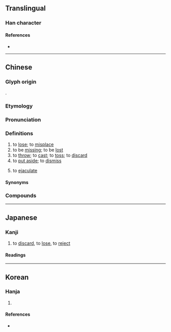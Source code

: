 {{also|丢}}
{{character info}}
==Translingual==

===Han character===
{{Han char|rn=1|rad=一|as=05|sn=6|four=10731|canj=MGI,XXMGI|ids=⿱一去}}

====References====
* {{Han ref|kx=0078.060|dkj=00041|dj=0157.020|hdz=10385.050|uh=4E1F|ud=19999|bh=A5E1|bd=42465}}

----

==Chinese==
{{zh-forms|s=丢|t2=丢}}

===Glyph origin===
{{Han compound|一|去|ls=ic|t1=one (item)|t2=to go; to remove}}.

===Etymology===
{{rfe|zh}}

===Pronunciation===
{{zh-pron
|m=diū
|m-s=diu1
|dg=дю1
|c=diu1
|c-t=iau5
|g=diu1
|h=pfs=tiû;gd=diu1
|j=diou1
|mb=diú
|md=diŭ
|mn=tiu
|mn-t=diu1
|w=1tieu
|x=diou1
|ma=y
|cat=v
}}

===Definitions===
{{zh-hanzi}}

# to [[lose]]; to [[misplace]]
# to be [[missing]]; to be [[lost]]
# to [[throw]]; to [[cast]]; to [[toss]]; to [[discard]]
# to [[put aside]]; to [[dismiss]]
# {{lb|zh|literary}} to [[ejaculate]] {{gl|to [[eject]] [[semen]], does not differentiate [[sex]]}}

====Synonyms====
{{zh-dial|扔}}

===Compounds===
{{zh-der|丟眼色|丟三忘四|丟臉|丟輪扯砲|丟三落四|丟眉弄色|丟巧針|丟眉弄眼|丟生|丟油撒水|丟人|丟開手|丟盔卸甲|丟盔撩甲|丟倒頭|丟抹|一丟兒|丟開|丟不掉|丟拐|丟掉|丟紙扇|丟門戶|丟搭|丟手|丟失|丟包術|吉丟古堆|丟連扯|丟下|丟命|丟靈|丟官|丟醜|丟體面|丟人現眼|丟眉丟眼|丟溜|丟盔棄甲|丟棄|丟丟抹抹|丟丟|丟丟秀秀|丟面子|咕咕丟|丟風撒腳|丟士|你丟我撿|丟磚料瓦|丟撇|丟在腦後|丟飯碗|抹抹丟丟|破爛流丟|矮巴溜丟|灰不溜丟|流丟|明丟丟|破丟不落|潑丟潑養|抹丟|搞丟|酸巴溜丟|花不溜丟|飯飽丟箸|黑不溜丟|酸不溜丟|丟卒保車}}

{{zh-cat|Beginning}}

----

==Japanese==

===Kanji===
{{ja-kanji|grade=uc|rs=一05}}

# to [[discard]], to [[lose]], to [[reject]]

====Readings====
{{ja-readings
|goon=ちゅ
|kanon=ちゅう<ちう
|kun=さ-る, なげう-つ
}}

----

==Korean==

===Hanja===
{{ko-hanja|아주 가다|아주 갈|주}}

# {{rfdef|ko|sort=一05}}

====References====
* {{Hanja ref|nav=14742}}